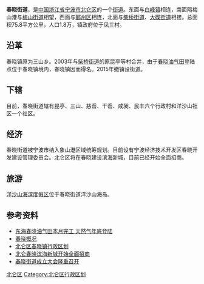 {{NoteTA
| 1=zh-hans:昆亭; zh-hant:崑亭;
}}
{{中国乡级行政区
| 行政区全称 = 春晓街道
| 景观照片文件名 =
| 景观照片描述 =
| 汉语拼音 =
| 通用拼音 =
| 注音符號 =
| 其它标音类型1 =
| 其它标音1 =
| 其它标音类型2 =
| 其它标音2 =
| 其它语言类型1 =
| 其它语言地名1 =
| 其它语言类型2 =
| 其它语言地名2 =
| 上级行政区 = [[浙江省|浙江省]][[宁波市|宁波市]][[北仑区|北仑区]]
| 行政区类别 = [[街道_(行政区划)|街道]]
| 行政区划代码 =
| 地理坐标 =
| 总面积 =75.81[[平方公里|平方公里]]
| 户籍人口 =
| 户籍人口年份 =
| 常住人口 =2.81万
| 常住人口年份 =
| 人口密度 =
| 行政区划 =
| 官方网站 = http://chunxiao.bl.gov.cn/
| 政府驻地 =洋沙山社区
| 邮政编码 =315830
| 毗邻行政区 =鄞州区、梅山乡、白峰街道、柴桥街道、大碶街道
| 位置图文件名 =
| 位置图描述 =
}}
'''春晓街道'''，是[[中国|中国]][[浙江省|浙江省]][[宁波市|宁波市]][[北仑区|北仑区]]的一个[[街道_(行政区划)|街道]]。东面与[[白峰镇|白峰镇]]相连，南面隔梅山港与[[梅山街道|梅山街道]]相望，西面与[[鄞州区|鄞州区]]相连，北面与[[柴桥街道|柴桥街道]]、[[大碶街道|大碶街道]]相接。总面积75.8平方公里，人口1.8万，镇政府位于凤三村。

== 沿革 ==
春晓镇原为三山乡。2003年与[[柴桥街道|柴桥街道]]的原昆亭等村合并，由于[[春晓油气田|春晓油气田]]登陆点位于春晓镇境内，春晓镇因而得名。2015年撤镇设街道。

== 下辖 ==
目前，春晓街道辖有昆亭、三山、慈岙、干岙、咸昶、民丰六个行政村和洋沙山社区一个社区。

== 经济 ==
春晓街道被宁波市纳入象山港区域统筹规划。目前设有宁波经济技术开发区春晓开发建设管理委员会。北仑区将在春晓建设滨海新城，目前已经开始全面招商。

== 旅游 ==
[[洋沙山海滨度假区|洋沙山海滨度假区]]位于春晓街道洋沙山海岛。

== 参考资料 ==
*[http://www.blcx.gov.cn/show-fg.asp?nid=541 东海春晓油气田本月完工 天然气年底登陆]{{dead link|date=2018年3月 |bot=InternetArchiveBot |fix-attempted=yes }}
*[https://web.archive.org/web/20100405075058/http://www.blcx.gov.cn/z1_1.asp 春晓概况]
*[https://web.archive.org/web/20100330144557/http://www.xzqh.org/html/zj/0206_120.html 北仑区春晓镇行政区划]
*[http://news.cnnb.com.cn/system/2010/02/22/006428490.shtml 北仑春晓滨海新城开始全面招商] {{Wayback|url=http://news.cnnb.com.cn/system/2010/02/22/006428490.shtml |date=20100922002119 }}
*[https://web.archive.org/web/20150104171408/http://chunxiao.bl.gov.cn/show.aspx?id=a7ada5fe-ac1f-4c90-b551-5ff2e4e6d00a 春晓街道成立大会隆重召开]

{{北仑区行政区划|cat|C}}
[[Category:宁波市街道_(行政区划)|北仑区]]
[[Category:北仑区行政区划|Category:北仑区行政区划]]